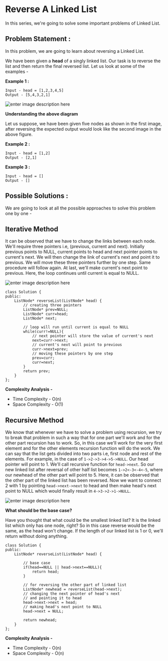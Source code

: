 # Reverse A Linked List

In this series, we're going to solve some important problems of Linked List.

## Problem Statement : 
In this problem, we are going to learn about reversing a Linked List. 

We have been given a  **head** of a singly linked list. Our task is to reverse the list and then return the final reversed list.
Let us look at some of the examples - 

**Example 1 :** 
``` 
Input - head = [1,2,3,4,5]
Output - [5,4,3,2,1]
 ```

![enter image description here](https://github.com/anmolahuja03/asquare-dsa-sessions/blob/main/reversingLL.png)

**Understanding the above diagram** 

Let us suppose, we have been given five nodes as shown in the first image, after reversing the expected output would look like the second image in the above figure.

**Example 2 :**
```
Input - head = [1,2]
Output - [2,1]
```
**Example 3 :**
```
Input - head = []
Output - []
```

## Possible Solutions :

We are going to look at all the possible approaches to solve this problem one by one - 

## Iterative Method
It can be observed that we have to change the links between each node. We'll require three pointers i.e, (previous, current and next). Initially previous points to NULL, current points to head and next pointer points to current's next. We will then change the link of current's next and point it to previous. We will move these three pointers further by one step. Same procedure will follow again. At last, we'll make current's next point to previous. Here, the loop continues until current is equal to NULL.

![enter image description here](https://media.geeksforgeeks.org/wp-content/cdn-uploads/RGIF2.gif)


```clike
class Solution {
public:
    ListNode* reverseList(ListNode* head) {
        // creating three pointers
        ListNode* prev=NULL;
        ListNode* curr=head;
        ListNode* next;
        
        // loop will run until current is equal to NULL
        while(curr!=NULL){
            // next pointer will store the value of current's next
            next=curr->next;
            // current's next will point to previous 
            curr->next=prev;
            // moving these pointers by one step
            prev=curr;
            curr=next;
        }
        return prev;
    }
};
```
**Complexity Analysis -** 
- Time Complexity -  O(n)
- Space Complexity -  O(1)


## Recursive Method

We know that whenever we have to solve a problem using recursion, we try to break that problem in such a way that for one part we'll work and for the other part recursion has to work.
So, in this case we'll work for the very first element and for the other elements recursion function will do the work. We can say that the list gets divided into two parts i.e, first node and rest of the elements.
For example, in the case of `1->2->3->4->5->NULL`. Our head pointer will point to 1. We'll call recursive function for `head->next`. So our new linked list after reversal of other half list becomes `1->2<-3<-4<-5`, where our newhead of the other part will point to 5. Here, it can be observed that the other part of the linked list has been reversed. Now we want to connect 2 with 1 by pointing `head->next->next` to head and then make head's next point to NULL which would finally result in `4->3->2->1->NULL`.

![enter image description here](https://github.com/anmolahuja03/asquare-dsa-sessions/blob/main/reverseLL2.png)

**What should be the base case?**

Have you thought that what could be the smallest linked list? It is the linked list which only has one node, right? So in this case reverse would be the same, as the head won't change.
If the length of our linked list is 1 or 0, we'll return without doing anything.

```clike
class Solution {
public:
    ListNode* reverseList(ListNode* head) {
        
        // base case
        if(head==NULL || head->next==NULL){
            return head;
        }
        
        // for reversing the other part of linked list
        ListNode* newhead = reverseList(head->next);
        // changing the next pointer of head's next 
        // and pointing it to head
        head->next->next = head;
        // making head's next point to NULL
        head->next = NULL;
        
        return newhead;
    }
};
```
**Complexity Analysis -**
- Time Complexity - O(n)
- Space Complexity - O(n)
